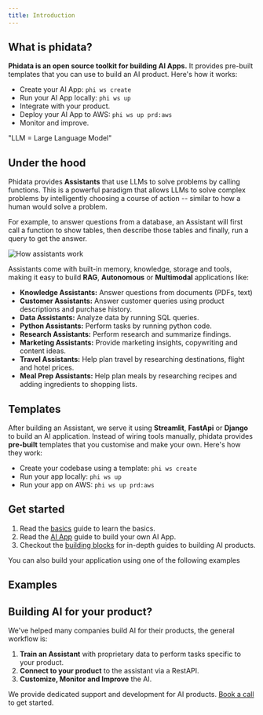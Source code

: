 ```yaml
---
title: Introduction
---
```


## What is phidata?

**Phidata is an open source toolkit for building AI Apps.** It provides pre-built templates that you can use to build an AI product. Here's how it works:

- Create your AI App: `phi ws create`
- Run your AI App locally: `phi ws up`
- Integrate with your product.
- Deploy your AI App to AWS: `phi ws up prd:aws`
- Monitor and improve.

<p className="hidden">"LLM = Large Language Model"</p>

## Under the hood

Phidata provides **Assistants** that use LLMs to solve problems by calling functions. This is a powerful paradigm that allows LLMs to solve complex problems by intelligently choosing a course of action -- similar to how a human would solve a problem.

For example, to answer questions from a database, an Assistant will first call a function to show tables, then describe those tables and finally, run a query to get the answer.

![How assistants work](/images/how-assistants-work.png)

Assistants come with built-in memory, knowledge, storage and tools, making it easy to build **RAG**, **Autonomous** or **Multimodal** applications like:

- **Knowledge Assistants:** Answer questions from documents (PDFs, text)
- **Customer Assistants:** Answer customer queries using product descriptions and purchase history.
- **Data Assistants:** Analyze data by running SQL queries.
- **Python Assistants:** Perform tasks by running python code.
- **Research Assistants:** Perform research and summarize findings.
- **Marketing Assistants:** Provide marketing insights, copywriting and content ideas.
- **Travel Assistants:** Help plan travel by researching destinations, flight and hotel prices.
- **Meal Prep Assistants:** Help plan meals by researching recipes and adding ingredients to shopping lists.

## Templates

After building an Assistant, we serve it using **Streamlit**, **FastApi** or **Django** to build an AI application. Instead of wiring tools manually, phidata provides **pre-built** templates that you customise and make your own. Here's how they work:

- Create your codebase using a template: `phi ws create`
- Run your app locally: `phi ws up`
- Run your app on AWS: `phi ws up prd:aws`

## Get started

1. Read the [basics](/basics) guide to learn the basics.
2. Read the [AI App](/ai-app/run-local) guide to build your own AI App.
3. Checkout the [building blocks](/blocks/overview) for in-depth guides to building AI products.

You can also build your application using one of the following examples

## Examples

<Snippet file="examples.mdx" />

## Building AI for your product?

We've helped many companies build AI for their products, the general workflow is:

1. **Train an Assistant** with proprietary data to perform tasks specific to your product.
2. **Connect to your product** to the assistant via a RestAPI.
3. **Customize, Monitor and Improve** the AI.

We provide dedicated support and development for AI products. [Book a call](https://cal.com/phidata/intro) to get started.

